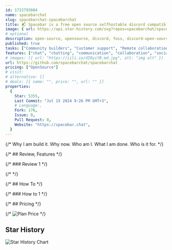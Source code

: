 ```yaml
---
id: 1722793084
name: spacebarchat
slug: spacebarchat-spacebarchat
title: 📬 Spacebar is a free open source selfhostable discord compatible communication platform
image: { url: https://api.star-history.com/svg?repos=spacebarchat/spacebarchat }
# optional
description: open-source, opensource, discord, foss, discord-open-source, spacebarchat,  ,
published: true
tasks: ["Community builders", "Customer support", "Remote collaboration"]
features: ["chat", "chatting", "communication", "collaboration", "social media"]
# images: [{ url: "https://iili.io/dI8yiYB.md.jpg", alt: "img alt" }]
url: https://github.com/spacebarchat/spacebarchat
pricing: ["OpenSource"]
# visit:
# alternative: []
# deals: [{ name: "", price: "", url: "" }]
properties:
  {
    Star: 5355,
    Last Commit: "Jul 15 2024 9:26 PM GMT+3",
    # Language:,
    Fork: 176,
    Issue: 0,
    Pull Request: 0,
    Website: "https://spacebar.chat",
  }
---
```


{/* Why I am build it. Why now. Who am I. What I am done. Who is it for. */}

{/* ## Review, Features */}

{/* ### Review 1 */}

{/* <DetailYoutube videoId="" startTime={0} /> */}

{/* ## How To */}

{/* ### How to 1 */}

{/* ## Pricing */}

{/* <Img src="" alt="Plan Price" /> */}

## Star History

![Star History Chart](https://api.star-history.com/svg?repos=spacebarchat/spacebarchat)
